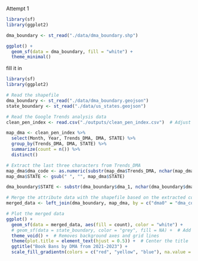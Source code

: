 Attempt 1
```r
library(sf)
library(ggplot2)

dma_boundary <- st_read("./data/dma_boundary.shp")

ggplot() +
  geom_sf(data = dma_boundary, fill = "white") +
  theme_minimal()
```

fill it in
```r
library(sf)
library(ggplot2)

# Read the shapefile
dma_boundary <- st_read("./data/dma_boundary.geojson")
state_boundary <- st_read("./data/us_states.geojson")

# Read the Google Trends analysis data
clean_pen_index <- read.csv("./outputs/clean_pen_index.csv")  # Adjust the file path and format accordingly

map_dma <- clean_pen_index %>%
  select(Month, Year, Trends_DMA, DMA, STATE) %>%
  group_by(Trends_DMA, DMA, STATE) %>%
  summarize(count = n()) %>%
  distinct()

# Extract the last three characters from Trends_DMA
map_dma$dma_code <- as.numeric(substr(map_dma$Trends_DMA, nchar(map_dma$Trends_DMA) - 2, nchar(map_dma$Trends_DMA)))
map_dma$STATE <- gsub(" ", "", map_dma$STATE)

dma_boundary$STATE <- substr(dma_boundary$dma_1, nchar(dma_boundary$dma_1) - 1, nchar(dma_boundary$dma_1))

# Merge the attribute data with the shapefile based on the extracted common column
merged_data <- left_join(dma_boundary, map_dma, by = c("dma0" = "dma_code", "STATE"))

# Plot the merged data
ggplot() +
  geom_sf(data = merged_data, aes(fill = count), color = "white") +  
  # geom_sf(data = state_boundary, color = "grey", fill = NA) +  # Add state boundaries
  theme_void() +  # Removes background axes and grid lines
  theme(plot.title = element_text(hjust = 0.5)) +  # Center the title
  ggtitle("Book Bans by DMA from 2021-2023") +
  scale_fill_gradientn(colors = c("red", "yellow", "blue"), na.value = "grey")
```